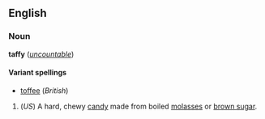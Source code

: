 ==English==
===Noun===
'''taffy''' (''[[uncountable]]'')

====Variant spellings====
*[[toffee]] (''British'')

#(''US'') A hard, chewy [[candy]] made from boiled [[molasses]] or [[brown sugar]].